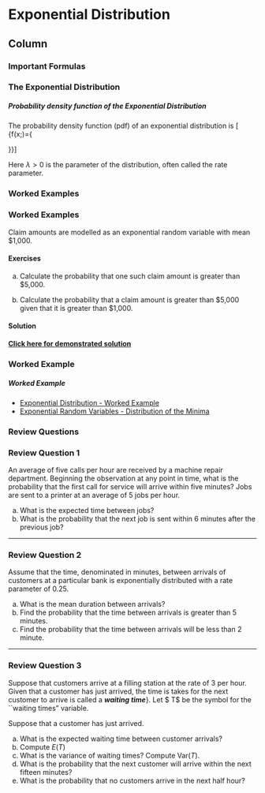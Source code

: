 Exponential Distribution {data-navmenu="Continuous Distributions"}
=====================================

Column {.tabset}
-------------------------------------------------





### Important Formulas

<h3>The Exponential Distribution</h3>
<p>
<h5>Probability density function of the Exponential Distribution</h5>

\noindent The probability density function (pdf) of an exponential distribution is
\[  {\displaystyle f(x;\lambda )={\begin{cases}\lambda e^{-\lambda x}&x\geq 0,\\0&x<0.\end{cases}}}\]

Here $\lambda  > 0$ is the parameter of the distribution, often called the rate parameter.

### Worked Examples

<h3> Worked Examples</h3>

Claim amounts are modelled as an exponential random variable with mean \$1,000.

<h4> Exercises </h4>

a. Calculate the probability that one such claim amount is greater than \$5,000.

b. Calculate the probability that a claim amount is greater than \$5,000 given that
it is greater than \$1,000. 

<h4> Solution</h4>

<strong><a href="https://youtu.be/ivnbqNPv_WQ">Click here for demonstrated solution</a></strong>


### Worked Example

<h5> Worked Example </h5>


* <a href="https://youtu.be/ivnbqNPv_WQ/">	Exponential Distribution - Worked Example	</a>	
* <a href="https://youtu.be/HbKGfxMsX5U/">	Exponential Random Variables   - Distribution of the Minima	</a>	

###  Review Questions

<h3> Review Question 1</h3>

An average of five calls per hour are received by a machine repair department. 
Beginning the observation at any point in time, what is the probability that the first call for service will arrive within five minutes?
Jobs are sent to a printer at an average of 5 jobs per hour. 

a. What is the expected time between jobs? 
b. What is the probability that the next job is sent within 6 minutes after the previous job?

---------------------------

<h3> Review Question 2</h3>

Assume that the time, denominated in minutes, between arrivals of customers at a particular bank is exponentially distributed with a rate parameter of 0.25. 


a. What is the mean duration between arrivals?
b. Find the probability that the time between arrivals is greater than 5 minutes.
c. Find the probability that the time between arrivals will be less than 2 minute.

---------------------------

<h3> Review Question 3</h3>

Suppose that customers arrive at a filling station at the rate of 3 per hour. Given that a customer has just arrived, the time is takes for the next customer to arrive is called a ***waiting time***}. Let $ T$ be the symbol for the ``waiting times" variable. 
<p>
Suppose that a customer has just arrived.

a. What is the expected waiting time between customer arrivals? 
b. Compute $E(T)$
c. What is the variance of waiting times? \subitem Compute $\mbox{Var}(T)$.
d. What is the probability that the next customer will arrive within the next fifteen minutes?
e. What is the probability that no customers arrive in the next half hour?


